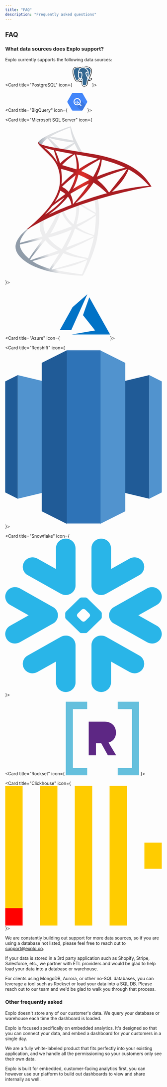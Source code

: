 ```yaml
---
title: "FAQ"
description: "Frequently asked questions"
---
```


## FAQ

### What data sources does Explo support?

Explo currently supports the following data sources:

<CardGroup cols={2}>

<Card title="PostgreSQL" icon={<svg class="h-7 w-7" xmlns="http://www.w3.org/2000/svg" height="64" viewBox="0 0 25.6 25.6" width="64"><g fill="none" stroke="#fff"><path d="M18.983 18.636c.163-1.357.114-1.555 1.124-1.336l.257.023c.777.035 1.793-.125 2.4-.402 1.285-.596 2.047-1.592.78-1.33-2.89.596-3.1-.383-3.1-.383 3.053-4.53 4.33-10.28 3.227-11.687-3.004-3.84-8.205-2.024-8.292-1.976l-.028.005c-.57-.12-1.2-.19-1.93-.2-1.308-.02-2.3.343-3.054.914 0 0-9.277-3.822-8.846 4.807.092 1.836 2.63 13.9 5.66 10.25C8.29 15.987 9.36 14.86 9.36 14.86c.53.353 1.167.533 1.834.468l.052-.044a2.01 2.01 0 0 0 .021.518c-.78.872-.55 1.025-2.11 1.346-1.578.325-.65.904-.046 1.056.734.184 2.432.444 3.58-1.162l-.046.183c.306.245.285 1.76.33 2.842s.116 2.093.337 2.688.48 2.13 2.53 1.7c1.713-.367 3.023-.896 3.143-5.81" fill="#000" stroke="#000" stroke-linecap="butt" stroke-width="2.149" class="D"/><path d="M23.535 15.6c-2.89.596-3.1-.383-3.1-.383 3.053-4.53 4.33-10.28 3.228-11.687-3.004-3.84-8.205-2.023-8.292-1.976l-.028.005a10.31 10.31 0 0 0-1.929-.201c-1.308-.02-2.3.343-3.054.914 0 0-9.278-3.822-8.846 4.807.092 1.836 2.63 13.9 5.66 10.25C8.29 15.987 9.36 14.86 9.36 14.86c.53.353 1.167.533 1.834.468l.052-.044a2.02 2.02 0 0 0 .021.518c-.78.872-.55 1.025-2.11 1.346-1.578.325-.65.904-.046 1.056.734.184 2.432.444 3.58-1.162l-.046.183c.306.245.52 1.593.484 2.815s-.06 2.06.18 2.716.48 2.13 2.53 1.7c1.713-.367 2.6-1.32 2.725-2.906.088-1.128.286-.962.3-1.97l.16-.478c.183-1.53.03-2.023 1.085-1.793l.257.023c.777.035 1.794-.125 2.39-.402 1.285-.596 2.047-1.592.78-1.33z" fill="#336791" stroke="none"/><g class="E"><g class="B"><path d="M12.814 16.467c-.08 2.846.02 5.712.298 6.4s.875 2.05 2.926 1.612c1.713-.367 2.337-1.078 2.607-2.647l.633-5.017M10.356 2.2S1.072-1.596 1.504 7.033c.092 1.836 2.63 13.9 5.66 10.25C8.27 15.95 9.27 14.907 9.27 14.907m6.1-13.4c-.32.1 5.164-2.005 8.282 1.978 1.1 1.407-.175 7.157-3.228 11.687" class="C"/><path d="M20.425 15.17s.2.98 3.1.382c1.267-.262.504.734-.78 1.33-1.054.49-3.418.615-3.457-.06-.1-1.745 1.244-1.215 1.147-1.652-.088-.394-.69-.78-1.086-1.744-.347-.84-4.76-7.29 1.224-6.333.22-.045-1.56-5.7-7.16-5.782S7.99 8.196 7.99 8.196" stroke-linejoin="bevel"/></g><g class="C"><path d="M11.247 15.768c-.78.872-.55 1.025-2.11 1.346-1.578.325-.65.904-.046 1.056.734.184 2.432.444 3.58-1.163.35-.49-.002-1.27-.482-1.468-.232-.096-.542-.216-.94.23z"/><path d="M11.196 15.753c-.08-.513.168-1.122.433-1.836.398-1.07 1.316-2.14.582-5.537-.547-2.53-4.22-.527-4.22-.184s.166 1.74-.06 3.365c-.297 2.122 1.35 3.916 3.246 3.733" class="B"/></g></g><g fill="#fff" class="D"><path d="M10.322 8.145c-.017.117.215.43.516.472s.558-.202.575-.32-.215-.246-.516-.288-.56.02-.575.136z" stroke-width=".239"/><path d="M19.486 7.906c.016.117-.215.43-.516.472s-.56-.202-.575-.32.215-.246.516-.288.56.02.575.136z" stroke-width=".119"/></g><path d="M20.562 7.095c.05.92-.198 1.545-.23 2.524-.046 1.422.678 3.05-.413 4.68" class="B C E"/></g></svg>}>
</Card>

<Card title="BigQuery" icon={<svg class="h-7 w-7" xmlns="http://www.w3.org/2000/svg" width="64" height="64" viewBox="0 0 64 64"><path d="M14.48 58.196L.558 34.082c-.744-1.288-.744-2.876 0-4.164L14.48 5.805c.743-1.287 2.115-2.08 3.6-2.082h27.857c1.48.007 2.845.8 3.585 2.082l13.92 24.113c.744 1.288.744 2.876 0 4.164L49.52 58.196c-.743 1.287-2.115 2.08-3.6 2.082H18.07c-1.483-.005-2.85-.798-3.593-2.082z" fill="#4386fa"/><path d="M40.697 24.235s3.87 9.283-1.406 14.545-14.883 1.894-14.883 1.894L43.95 60.27h1.984c1.486-.002 2.858-.796 3.6-2.082L58.75 42.23z" opacity=".1"/><path d="M45.267 43.23L41 38.953a.67.67 0 0 0-.158-.12 11.63 11.63 0 1 0-2.032 2.037.67.67 0 0 0 .113.15l4.277 4.277a.67.67 0 0 0 .947 0l1.12-1.12a.67.67 0 0 0 0-.947zM31.64 40.464a8.75 8.75 0 1 1 8.749-8.749 8.75 8.75 0 0 1-8.749 8.749zm-5.593-9.216v3.616c.557.983 1.363 1.803 2.338 2.375v-6.013zm4.375-2.998v9.772a6.45 6.45 0 0 0 2.338 0V28.25zm6.764 6.606v-2.142H34.85v4.5a6.43 6.43 0 0 0 2.338-2.368z" fill="#fff"/></svg>}>
</Card>

<Card title="Microsoft SQL Server" icon={<svg class="h-7 w-7" width="1233" height="1233" viewBox="0 0 1233 1233" fill="none" xmlns="http://www.w3.org/2000/svg">
<path d="M756.921 577.369L522.434 654.174L318.204 744.361L261.182 759.489C246.636 773.454 231.508 787.418 214.634 801.383C196.597 817.093 179.723 831.057 166.922 841.53C152.376 853.167 131.429 874.114 120.374 887.497C104.082 907.862 91.2813 929.39 86.0447 945.682C76.1532 975.357 80.808 1005.61 100.009 1033.54C123.865 1069.03 172.159 1105.11 228.017 1129.55C256.528 1142.35 304.821 1158.06 340.896 1167.37C400.827 1182.5 517.198 1199.37 581.201 1201.7C594.002 1202.28 611.458 1202.28 612.04 1201.7C613.203 1200.53 623.677 1181.91 634.732 1158.06C674.298 1077.76 702.227 1002.12 717.937 938.118C727.247 899.134 734.229 847.349 739.466 785.673C740.629 768.217 741.211 710.614 740.047 691.412C738.302 659.41 735.393 633.809 731.32 608.207C730.738 604.716 730.156 601.225 730.738 601.225C731.32 600.643 733.647 600.061 762.74 591.915L756.921 577.369ZM703.391 608.789C705.718 608.789 710.955 663.483 712.7 697.813C713.282 704.795 712.7 710.032 712.7 710.032C711.537 710.032 683.026 693.158 662.079 680.357C644.624 669.302 610.876 646.61 605.639 642.537C603.894 641.373 603.894 641.373 618.44 636.136C642.878 627.409 701.063 608.789 703.391 608.789ZM583.529 648.355C585.275 648.355 589.347 650.683 599.239 656.501C635.896 679.193 685.353 707.122 706.882 716.432C713.282 719.341 713.864 718.178 699.318 728.651C667.316 750.761 626.586 772.29 577.71 793.819C568.983 797.891 562 800.801 561.419 800.801C560.837 800.801 562 796.146 563.746 790.909C575.383 746.688 582.365 701.886 582.947 666.393C581.783 648.355 581.783 648.355 583.529 648.355ZM559.091 657.665C560.255 658.829 559.673 698.395 557.927 709.45C555.018 735.051 549.781 759.489 541.636 786.836C539.89 793.237 538.144 799.055 537.562 799.055C536.981 800.219 512.543 776.363 504.397 767.053C490.432 751.343 479.959 735.051 471.813 719.341C467.74 711.195 461.34 695.485 461.922 695.485C464.831 693.158 558.509 657.083 559.091 657.665ZM443.302 703.049C444.466 703.631 445.63 706.541 446.212 709.45C452.03 725.16 464.831 747.852 475.886 761.817C488.105 777.527 503.815 794.982 516.616 806.037C520.689 809.528 524.762 813.02 525.344 813.601C526.507 814.765 526.507 814.765 497.997 825.239C464.249 838.039 428.174 850.84 386.281 864.223C376.389 867.714 366.498 870.623 356.606 874.114C354.861 874.696 355.443 873.532 360.097 866.55C381.044 833.966 412.464 770.544 429.92 725.16C432.829 717.596 435.738 709.45 436.32 707.704C436.902 705.377 438.066 704.213 440.393 703.049C441.557 703.631 442.721 703.049 443.302 703.049ZM407.809 717.596C408.391 718.178 399.082 736.797 390.354 754.252C372.898 788 354.279 820.584 329.259 860.732C325.186 867.714 321.113 874.114 320.531 874.696C319.368 875.86 319.368 875.86 316.458 870.041C310.64 858.404 305.403 842.694 303.076 828.73C300.167 814.765 300.748 790.909 304.239 775.781C306.567 764.726 306.567 764.726 311.804 762.398C333.332 751.343 406.646 717.014 407.809 717.596ZM713.282 730.396V737.961C713.282 777.527 709.209 831.639 702.809 871.205C701.645 878.187 701.063 884.006 700.481 884.006C700.481 884.006 695.245 882.842 689.426 881.096C662.661 872.951 634.15 860.732 607.967 846.185C590.511 836.876 565.491 821.166 566.655 820.584C566.655 820.584 574.219 816.511 582.947 811.856C617.858 793.818 651.024 774.035 680.116 754.834C691.172 747.852 707.464 735.633 710.955 732.724L713.282 730.396ZM273.983 782.763C274.565 782.763 274.565 783.927 273.401 790.327C272.819 794.982 271.656 803.71 271.656 809.529C270.492 835.13 274.565 854.331 287.366 880.515C290.857 887.497 293.766 893.897 293.766 893.897C292.602 895.061 175.068 929.39 138.411 939.282C127.356 942.191 118.047 945.1 116.883 945.1C115.719 945.682 115.719 945.1 115.719 942.191C119.792 916.008 139.575 882.26 167.504 853.167C186.123 833.966 200.67 822.911 225.689 808.365C243.727 799.055 271.074 783.345 273.983 782.763C273.401 782.763 273.401 782.763 273.983 782.763ZM550.363 832.221C550.363 832.221 555.018 834.548 559.673 837.457C597.493 859.568 650.442 879.933 695.245 890.406L699.318 891.57L693.499 894.479C669.643 907.862 592.257 939.863 513.125 969.538C501.488 973.611 490.432 978.266 488.105 978.848C485.778 980.011 484.032 980.011 484.032 980.011C484.032 980.011 486.941 973.611 491.014 966.047C513.125 924.735 535.235 874.114 546.872 839.203C549.2 835.13 550.363 832.221 550.363 832.221ZM522.434 841.53C522.434 841.53 521.271 845.603 519.525 849.676C503.815 886.915 484.032 927.645 457.849 973.611C451.448 985.248 445.63 994.558 445.63 994.558C445.63 994.558 440.393 991.648 433.993 987.575C396.172 964.301 363.007 936.372 341.478 908.444L338.569 904.371L354.861 899.716C412.464 884.006 461.922 867.132 510.797 846.185C516.034 843.858 521.853 841.53 522.434 841.53ZM697.572 902.625C697.572 906.698 688.844 943.355 681.28 969.538C674.88 991.648 669.643 1009.1 659.752 1039.94C655.679 1053.32 651.606 1064.38 651.606 1064.38C651.606 1064.38 650.442 1064.38 649.278 1063.8C596.912 1054.49 549.2 1041.11 504.979 1023.07C492.76 1017.83 474.722 1010.27 473.559 1009.1C472.977 1008.52 484.032 1003.87 497.415 998.049C578.292 962.556 661.497 922.99 690.59 905.534C694.081 903.789 696.99 902.625 697.572 902.625ZM293.184 916.589C293.766 917.171 271.074 949.173 239.654 993.394C228.599 1009.1 215.798 1027.14 211.143 1033.54C206.488 1040.52 198.924 1051 194.851 1057.4L187.287 1069.03L179.141 1062.05C169.831 1054.49 153.54 1037.61 145.976 1028.31C130.847 1009.1 120.374 989.321 116.301 971.284C114.555 962.556 114.555 958.483 116.301 957.901C119.21 957.319 166.34 946.264 210.561 935.791C234.999 929.972 263.51 923.572 273.983 920.662C284.457 918.335 292.602 916.589 293.184 916.589ZM315.877 925.317L321.695 931.718C347.297 960.228 373.48 981.175 404.9 999.794C410.719 1002.7 414.792 1005.61 414.21 1006.19C413.046 1007.36 304.821 1045.76 254.2 1062.63C226.271 1072.53 202.997 1080.67 202.415 1080.67L198.924 1078.34L196.015 1076.02L201.252 1068.45C218.125 1044.6 239.072 1017.83 284.457 963.138L315.877 925.317ZM457.267 1026.56C457.267 1026.56 465.413 1029.47 474.722 1032.96C497.997 1041.69 516.034 1046.92 540.472 1053.32C570.728 1060.89 614.367 1068.45 639.969 1070.78C644.042 1071.36 645.787 1071.36 645.205 1071.94C644.042 1072.53 617.858 1081.25 598.657 1087.65C568.401 1096.96 475.304 1124.89 399.082 1146.42C385.117 1150.49 372.898 1153.99 372.316 1153.99C370.571 1154.57 364.752 1152.82 364.752 1152.24C364.752 1151.66 368.825 1146.42 374.062 1140.6C399.663 1110.35 424.683 1076.02 446.212 1044.02C452.03 1033.54 457.267 1026.56 457.267 1026.56ZM425.847 1027.14C425.847 1027.14 413.628 1047.51 391.517 1082.42C382.208 1096.96 371.735 1113.84 367.662 1119.66C364.17 1125.47 358.934 1134.2 356.024 1139.44L350.788 1148.75L347.878 1148.17C341.478 1146.42 296.675 1130.71 285.038 1126.06C270.492 1120.24 255.364 1113.26 243.727 1106.86C229.762 1099.29 211.725 1087.65 213.47 1087.65C214.052 1087.65 237.908 1080.67 267.583 1073.11C344.969 1052.16 388.026 1039.94 416.537 1030.63C421.192 1028.31 425.847 1027.14 425.847 1027.14ZM646.369 1078.93C647.533 1080.67 618.44 1160.39 607.967 1185.41C605.639 1191.22 605.058 1192.39 603.312 1192.39C600.403 1192.39 558.509 1186.57 533.49 1182.5C489.269 1175.51 415.373 1162.71 396.754 1158.64L392.681 1157.48L418.865 1151.66C475.886 1138.86 502.651 1131.87 530.58 1123.73C565.492 1113.26 599.821 1099.87 634.732 1083.58C640.551 1081.25 645.205 1078.93 646.369 1078.93Z" fill="url(#paint0_linear_1442_204)"/>
<path d="M514.871 31.011C510.798 30.4291 447.958 53.1214 407.228 69.4133C352.534 91.5237 310.059 113.052 283.875 131.672C273.984 138.654 261.765 150.873 260.019 155.528C259.437 157.273 258.855 159.6 258.855 161.346L282.711 184.038L339.151 202.076L473.559 225.932L627.168 252.115L628.914 238.732H627.75L607.385 235.823L603.312 228.841C582.366 192.184 559.092 146.218 545.709 115.38C535.236 91.5237 525.344 63.5947 520.107 43.8117C517.198 31.5928 516.616 31.011 514.871 31.011V31.011ZM511.962 39.7388C512.543 39.7388 513.125 44.9754 513.707 50.794C516.616 75.8137 522.435 99.6696 531.163 125.271C537.563 145.054 537.563 143.89 529.999 141.563C511.962 136.326 431.084 122.362 372.317 114.216C363.007 113.052 354.861 111.889 354.861 111.307C354.279 110.725 397.336 88.0326 415.956 79.3048C440.394 68.2496 507.307 40.9025 511.962 39.7388ZM340.897 119.453L347.879 121.78C385.699 134.581 479.96 152.618 532.326 156.691C538.145 157.273 543.382 157.855 543.382 157.855C543.382 157.855 538.727 160.764 532.326 163.673C507.307 176.474 479.378 191.602 460.177 203.821C454.358 207.312 449.121 210.222 448.54 210.222C447.958 210.222 443.885 209.64 440.394 209.058L433.411 207.894L415.956 190.439C384.536 160.182 360.098 136.908 350.788 127.599L340.897 119.453ZM333.915 124.689L358.934 156.109C372.317 173.565 386.281 189.857 389.191 193.93C392.1 197.421 394.427 200.912 394.427 200.912C393.845 201.494 358.352 194.512 339.733 190.439C320.532 185.784 312.386 184.038 300.749 179.965L290.857 177.056V174.729C290.857 163.092 305.986 145.054 331.587 127.017L333.915 124.689ZM546.291 167.165C546.873 167.165 548.036 168.91 549.782 173.565C555.6 186.948 574.802 222.441 579.456 229.423C580.62 231.75 583.529 231.75 558.51 227.677C498.579 217.786 479.378 214.877 479.378 214.295C479.378 214.295 481.123 213.131 483.451 211.385C502.07 200.912 520.689 188.111 537.563 174.147C541.636 170.656 545.127 167.746 546.291 167.165C545.709 167.165 546.291 167.165 546.291 167.165V167.165Z" fill="url(#paint1_linear_1442_204)"/>
<path d="M261.184 152.617C261.184 152.617 257.111 159.018 261.184 168.327C263.511 174.146 270.493 181.128 278.057 188.11C278.057 188.11 357.189 264.915 366.499 275.97C410.138 326.591 429.339 376.049 431.085 444.126C432.248 488.346 424.102 526.749 403.156 571.551C366.499 651.847 288.531 740.871 168.669 839.204L186.125 833.385C197.18 824.657 212.89 815.93 248.965 796.147C332.751 750.18 426.43 708.287 541.637 665.23C707.465 602.971 980.354 529.658 1135.71 505.802L1152 503.475L1149.67 499.402C1135.71 477.291 1125.82 463.909 1114.18 449.362C1080.43 406.887 1039.12 373.139 988.5 344.629C919.259 305.644 829.072 275.388 715.029 252.696C693.5 248.623 646.37 240.477 607.968 234.658C526.509 221.858 474.142 213.13 416.538 203.238C395.592 199.747 364.753 194.511 344.389 189.856C333.915 187.528 313.55 182.874 297.258 177.055C283.294 172.982 265.257 167.745 261.184 152.617V152.617ZM307.15 197.42C307.15 197.42 310.059 198.584 314.132 199.747C321.114 202.075 329.842 204.984 339.734 207.311C347.298 209.639 355.444 211.384 363.008 213.712C373.481 216.621 382.791 218.948 382.791 218.948C383.955 220.112 401.992 277.716 407.811 299.244C410.138 307.39 411.884 314.954 411.884 314.954C411.884 314.954 409.556 312.045 407.229 307.972C386.282 271.315 353.698 234.658 315.878 204.402C310.641 200.329 307.15 197.42 307.15 197.42V197.42ZM394.428 221.276C395.592 221.276 399.083 221.858 403.738 223.021C433.994 230.004 488.106 239.895 522.436 245.714C528.254 246.877 532.909 247.459 532.909 248.041C532.909 248.623 530.582 249.787 528.254 250.95C522.436 253.86 498.58 267.824 491.015 273.061C471.232 286.443 453.777 300.408 440.976 313.209L431.667 322.518C431.667 322.518 430.503 319.609 429.921 315.536C423.521 291.098 410.138 254.441 397.919 228.84C395.592 225.349 393.846 221.276 394.428 221.276C393.846 221.276 393.846 221.276 394.428 221.276V221.276ZM547.455 250.368C548.619 250.95 550.365 256.769 553.856 270.152C560.256 295.753 563.165 324.846 562.583 351.611C562.002 359.175 562.002 366.157 561.42 366.739L560.838 368.485L551.528 365.575C532.327 359.757 501.489 350.447 475.306 342.883C460.177 338.81 447.958 335.319 447.958 334.737C447.958 333.573 470.069 311.463 479.378 303.317C497.416 287.607 546.292 249.787 547.455 250.368V250.368ZM559.674 252.114C560.256 251.532 632.988 264.333 666.153 270.733C690.591 275.388 726.666 282.952 728.993 284.116C730.157 284.698 726.084 286.443 714.447 291.68C667.899 312.627 632.988 331.828 598.077 354.52C588.767 360.339 581.203 365.575 581.203 365.575C581.203 365.575 580.621 360.339 580.621 354.52C580.621 320.773 573.639 287.025 561.42 257.933C560.838 255.023 559.674 252.696 559.674 252.114V252.114ZM748.195 289.353C748.776 289.934 746.449 304.481 744.121 312.627C737.721 338.81 720.266 378.376 699.319 415.033C695.828 421.433 692.337 426.67 691.755 427.252C691.173 427.252 686.518 424.924 681.281 421.433C660.917 409.214 637.061 398.159 612.041 387.686C605.059 384.777 598.658 382.449 598.658 381.867C597.495 380.704 654.516 342.883 684.773 324.846C708.629 310.299 747.613 288.771 748.195 289.353V289.353ZM761.577 291.68C763.323 291.68 795.325 300.408 812.198 305.645C854.092 317.863 901.804 335.319 932.642 349.865L945.443 355.684L936.133 358.011C859.91 375.467 794.743 395.832 731.903 421.433C726.666 423.761 722.011 425.506 722.011 425.506C721.429 425.506 723.175 421.433 725.502 416.197C744.703 376.049 756.922 334.155 759.832 298.08C760.995 294.589 761.577 291.68 761.577 291.68V291.68ZM440.394 365.575C440.976 364.994 465.414 370.812 478.797 374.885C499.162 380.704 541.637 394.668 541.637 395.832C541.637 395.832 536.982 399.905 531.163 405.141C507.889 424.343 485.779 444.707 459.014 470.891C450.868 478.455 444.467 484.855 443.886 484.855C443.304 484.855 443.304 483.692 443.304 482.528C447.377 452.853 446.213 414.451 440.976 375.467C440.976 369.648 440.394 365.575 440.394 365.575ZM958.243 366.157C958.825 366.739 946.606 384.777 939.624 395.25C929.151 410.378 913.441 430.743 877.948 474.964C859.328 498.238 838.382 525.003 831.399 533.731C824.417 542.459 818.599 550.023 818.017 550.023C818.017 550.023 815.69 547.114 812.78 543.041C792.997 513.366 769.141 487.183 741.212 463.909C735.976 459.254 730.157 454.599 727.83 453.435C726.084 452.272 724.339 450.526 724.339 450.526C724.339 449.944 754.595 437.143 777.287 427.834C817.435 411.542 872.129 391.759 912.859 379.54C934.969 371.976 958.243 365.575 958.243 366.157V366.157ZM972.208 369.648C972.79 369.648 977.445 371.394 982.099 374.885C1025.16 399.323 1067.63 431.325 1100.8 463.909C1110.11 473.218 1133.38 497.074 1132.8 497.656C1132.8 497.656 1124.65 498.238 1115.34 498.82C1040.87 504.638 945.443 520.348 853.51 542.459C847.11 543.622 841.873 545.368 841.291 545.368C840.709 545.368 847.691 538.386 856.419 530.24C910.532 478.455 934.969 445.289 964.062 387.104C968.135 377.212 971.626 370.23 972.208 369.648C971.626 369.648 971.626 369.648 972.208 369.648V369.648ZM577.13 409.796C579.457 410.378 602.731 421.433 620.187 429.579C635.897 437.725 660.335 450.526 661.498 451.108C661.498 451.108 653.352 455.763 642.879 460.999C609.713 477.873 581.203 493.583 550.946 511.621C542.219 516.857 535.236 520.93 535.236 520.93C534.654 520.93 534.655 520.348 539.309 511.621C555.019 482.528 567.82 447.617 575.384 413.869C575.966 411.542 576.548 409.796 577.13 409.796V409.796ZM554.438 414.451C555.019 415.033 549.201 436.561 545.128 448.78C538.146 471.473 525.345 499.402 513.708 520.93C510.799 526.167 506.726 533.149 504.398 537.222L499.743 544.204L489.852 534.895C478.215 523.839 468.905 516.857 456.686 510.457C452.031 508.129 447.958 505.802 447.958 505.22C447.958 504.056 478.215 476.127 501.489 456.344C518.363 441.798 553.856 413.869 554.438 414.451V414.451ZM695.246 472.054L703.974 477.873C723.757 490.674 747.031 508.129 765.068 523.258C774.96 531.404 794.743 548.859 798.816 553.514L801.143 555.841L786.597 559.914C705.137 582.607 642.879 602.39 569.566 629.155C561.42 632.064 554.438 634.391 553.856 634.391C552.692 634.391 552.11 635.555 570.147 618.681C616.696 575.624 658.589 527.912 689.427 481.946L695.246 472.054ZM658.007 481.364C658.589 481.946 634.151 515.693 619.605 535.476C602.149 558.751 571.311 597.153 550.365 622.173C541.637 632.646 534.073 641.374 533.491 641.374C532.909 641.374 532.909 639.046 532.909 634.973C532.909 613.445 527.672 590.753 517.781 570.97C513.708 562.824 513.126 561.078 513.708 559.914C517.199 557.005 568.402 527.331 601.568 509.875C623.096 498.238 657.425 480.782 658.007 481.364V481.364ZM433.994 536.058C434.576 536.058 438.649 538.386 443.304 540.713C454.359 547.114 464.832 554.096 473.56 561.078C474.142 561.66 469.487 565.151 463.087 569.806C446.213 582.025 420.611 601.226 406.065 612.863C390.355 625.082 389.773 625.664 391.519 622.754C403.156 604.717 408.974 594.825 415.375 582.025C420.611 570.388 426.43 557.005 430.503 544.786C431.666 540.131 433.412 536.058 433.994 536.058V536.058ZM493.925 583.188C495.088 583.188 495.67 584.352 500.907 591.916C510.799 607.044 518.944 627.409 520.69 643.701L521.272 647.192L496.834 656.502C453.195 673.376 413.047 690.249 386.282 702.468C378.718 705.959 365.335 712.36 356.607 716.433C347.88 721.088 340.897 723.997 340.897 723.997C340.897 723.997 346.134 719.924 353.116 714.687C406.065 676.285 452.031 633.81 486.361 591.916C489.852 587.261 493.343 583.188 493.925 583.188V583.188ZM466.578 589.589C467.16 590.171 446.795 613.445 433.412 627.409C399.083 662.32 365.335 689.668 323.442 716.433C318.205 719.924 313.55 722.833 312.968 723.415C311.805 723.997 313.55 722.251 331.588 702.468C343.225 689.667 351.953 679.194 362.426 666.393C369.408 657.666 370.572 656.502 379.882 649.52C405.483 629.737 465.414 589.007 466.578 589.589Z" fill="url(#paint2_radial_1442_204)"/>
<defs>
<linearGradient id="paint0_linear_1442_204" x1="257.646" y1="1085.87" x2="342.446" y2="1035.77" gradientUnits="userSpaceOnUse">
<stop stop-color="#909CA9"/>
<stop offset="1" stop-color="#EDEDEE"/>
</linearGradient>
<linearGradient id="paint1_linear_1442_204" x1="259.545" y1="141.778" x2="327.777" y2="141.778" gradientUnits="userSpaceOnUse">
<stop stop-color="#939FAB"/>
<stop offset="1" stop-color="#DCDEE1"/>
</linearGradient>
<radialGradient id="paint2_radial_1442_204" cx="0" cy="0" r="1" gradientUnits="userSpaceOnUse" gradientTransform="translate(603.534 454.287) rotate(-171.457) scale(87.97 175.983)">
<stop stop-color="#EE352C"/>
<stop offset="1" stop-color="#A91D22"/>
</radialGradient>
</defs>
</svg>
}>
</Card>

<Card title="Azure" icon={<svg class="h-7 w-7" width="161.67px" height="161.67px" viewBox="0 -16.33 161.67 161.67" xmlns="http://www.w3.org/2000/svg"><path d="m88.33 0-47.66 41.33-40.67 73h36.67zm6.34 9.67-20.34 57.33 39 49-75.66 13h124z" fill="#0072c6"/></svg>}>
</Card>

<Card title="Redshift" icon={<svg class="h-7 w-7" enable-background="new 0 0 1615 1783.7" viewBox="0 0 1615 1783.7" xmlns="http://www.w3.org/2000/svg"><path d="m807.5 1363.8 678.3 161.5v-1270.5l-678.3 161.5z" fill="#205b97"/><path d="m1485.8 254.8 129.2 64.6v1141.3l-129.2 64.6zm-678.3 1109-678.3 161.5v-1270.5l678.3 161.5z" fill="#5193ce"/><path d="m129.2 254.8-129.2 64.6v1141.3l129.2 64.6z" fill="#205b97"/><path d="m979.8 1783.7 258.4-129.2v-1525.3l-258.4-129.2-79 847z" fill="#5193ce"/><path d="m635.2 1783.7-258.4-129.2v-1525.3l258.4-129.2 79 847z" fill="#205b97"/><path d="m635.2 0h348.1v1780.1h-348.1z" fill="#2e73b7"/></svg>}>
</Card>

<Card title="Snowflake" icon={<svg class="h-7 w-7" viewBox="0 0 125 122" fill="none" xmlns="http://www.w3.org/2000/svg"><path fill-rule="evenodd" clip-rule="evenodd" d="M41.7447 63.2298C42.0093 62.4201 42.1194 61.586 42.0996 60.7623C42.0689 60.1658 41.9894 59.5702 41.8151 58.9737C41.2905 57.122 40.048 55.4677 38.1861 54.4248L11.7045 39.5708C7.96616 37.4805 3.20025 38.7235 1.05478 42.3497C-1.11146 45.9706 0.166248 50.595 3.90457 52.6906L18.7026 61.0044L3.90457 69.2954C0.166248 71.3944 -1.10695 76.0197 1.05478 79.6556C3.20025 83.2722 7.96616 84.509 11.7045 82.4187L38.1861 67.5551C39.9731 66.556 41.1858 64.9894 41.7447 63.2298ZM48.9315 77.1495C47.41 77.0232 45.828 77.3337 44.4049 78.139L17.9034 92.9833C14.175 95.078 12.9018 99.727 15.0536 103.354C17.2153 106.971 21.9767 108.217 25.6997 106.113L40.5474 97.7928V114.418C40.5474 118.606 44.0356 122 48.3527 122C52.6491 122 56.1481 118.606 56.1481 114.418V84.6976C56.1481 80.7073 52.9642 77.4302 48.9315 77.1495ZM76.0714 44.8496C77.5884 44.9715 79.1659 44.6566 80.589 43.861L107.085 29.0027C110.819 26.9071 112.086 22.2774 109.939 18.6407C107.788 15.0206 103.022 13.7786 99.2941 15.8724L84.4564 24.2019V7.57171C84.4564 3.39464 80.9682 0 76.6511 0C72.3339 0 68.8548 3.39464 68.8548 7.57171V37.2919C68.8548 41.2778 72.0296 44.5601 76.0714 44.8496ZM17.9034 29.0027L44.4049 43.861C45.828 44.6566 47.41 44.9715 48.9315 44.8496C52.9642 44.5601 56.1481 41.2778 56.1481 37.2919V7.57171C56.1481 3.39464 52.6491 0 48.3527 0C44.0356 0 40.5474 3.39464 40.5474 7.57171V24.2019L25.6997 15.8724C21.9767 13.7786 17.2153 15.0206 15.0536 18.6407C12.9018 22.2774 14.175 26.9071 17.9034 29.0027ZM67.7071 60.9421C67.7071 60.5105 67.438 59.9088 67.1238 59.5895L63.9345 56.5054C63.6202 56.201 63.0008 55.9484 62.5556 55.9484H62.4319C61.9876 55.9484 61.3691 56.201 61.0594 56.5054L57.8701 59.5895C57.5504 59.9088 57.3057 60.5105 57.3057 60.9421V61.0632C57.3057 61.4895 57.5504 62.0859 57.8701 62.3965L61.0594 65.4893C61.3736 65.7946 61.9876 66.0464 62.4319 66.0464H62.5556C63.0008 66.0464 63.6202 65.7946 63.9345 65.4893L67.1238 62.3965C67.438 62.0859 67.7071 61.4895 67.7071 61.0632V60.9421ZM76.5111 63.9087L65.4966 74.5952C65.1815 74.9093 64.5729 75.1663 64.1141 75.1663H63.315H61.6878H60.8752C60.43 75.1663 59.8115 74.9093 59.4918 74.5952L48.4827 63.9087C48.1676 63.6078 47.9129 63.0026 47.9129 62.5754V61.7851V60.2044V59.4246C47.9129 58.9878 48.1676 58.3817 48.4827 58.0764L59.4918 47.3907C59.8115 47.0758 60.43 46.8285 60.8752 46.8285H61.6878H63.315H64.1141C64.5629 46.8285 65.1815 47.0758 65.4966 47.3907L76.5111 58.0764C76.8253 58.3817 77.08 58.9878 77.08 59.4246V60.2044V61.7851V62.5754C77.08 63.0026 76.8253 63.6078 76.5111 63.9087ZM107.085 92.9833L80.589 78.139C79.1659 77.3337 77.5884 77.0232 76.0714 77.1495C72.0296 77.4302 68.8548 80.7073 68.8548 84.6976V114.418C68.8548 118.606 72.3339 122 76.6511 122C80.9682 122 84.4564 118.606 84.4564 114.418V97.7928L99.2941 106.113C103.022 108.217 107.788 106.971 109.939 103.354C112.086 99.727 110.819 95.078 107.085 92.9833ZM121.095 52.6906L106.296 61.0044L121.095 69.2954C124.832 71.3944 126.11 76.0197 123.949 79.6556C121.793 83.2722 117.022 84.509 113.298 82.4187L86.7969 67.5551C85.0298 66.556 83.8026 64.9894 83.2581 63.2298C82.999 62.4201 82.8789 61.586 82.9087 60.7623C82.924 60.1658 83.0134 59.5702 83.1832 58.9737C83.7132 57.122 84.9557 55.4686 86.7969 54.4248L113.298 39.5708C117.022 37.4805 121.793 38.7235 123.949 42.3497C126.11 45.9706 124.832 50.595 121.095 52.6906Z" fill="#29B5E8"/></svg>}>
</Card>

<Card title="Rockset" icon={
<svg class="h-7 w-7" width="236" height="236" viewBox="0 0 236 236" fill="none" xmlns="http://www.w3.org/2000/svg">
<path d="M161.6 98.8004C161.6 78.7004 147.7 63.9004 124.9 63.9004H73.7998V172.1H96.9998V133.3H114L135.5 172.1H162.2L137.6 130.9C149.5 128.2 161.6 117.9 161.6 98.8004Z" fill="#5D2784"/>
<path d="M68.8 23.8V0H0V236H68.8V212.2H22.9V23.8H68.8Z" fill="#65C0DD"/>
<path d="M167.2 23.8V0H236V236H167.2V212.2H213.1V23.9L167.2 23.8Z" fill="#65C0DD"/>
</svg>
}>
</Card>

<Card title="Clickhouse" icon={<svg class="h-7 w-7" height="2222" viewBox="0 0 9 8" width="2500" xmlns="http://www.w3.org/2000/svg"><path d="m0 7h1v1h-1z" fill="#f00"/><path d="m0 0h1v7h-1zm2 0h1v8h-1zm2 0h1v8h-1zm2 0h1v8h-1zm2 3.25h1v1.5h-1z" fill="#fc0"/></svg>}>
</Card>

</CardGroup>

We are constantly building out support for more data sources, so if you are using a database not listed, please feel free to reach out to [support@explo.co](mailto:support@explo.co).

If your data is stored in a 3rd party application such as Shopify, Stripe, Salesforce, etc., we partner with ETL providers and would be glad to help load your data into a database or warehouse.

For clients using MongoDB, Aurora, or other no-SQL databases, you can leverage a tool such as Rockset or load your data into a SQL DB. Please reach out to our team and we'd be glad to walk you through that process.

### Other frequently asked

<AccordionGroup>

<Accordion title="Does Explo store any of our data?">

Explo doesn't store any of our customer's data. We query your database or warehouse each time the dashboard is loaded.

</Accordion>

<Accordion title="How is Explo different from other BI tools?">

Explo is focused specifically on embedded analytics. It's designed so that you can connect your data, and embed a dashboard for your customers in a single day.

We are a fully white-labeled product that fits perfectly into your existing application, and we handle all the permissioning so your customers only see their own data.

</Accordion>

<Accordion title="Can we use Explo for internal analytics?">

Explo is built for embedded, customer-facing analytics first, you can however use our platform to build out dashboards to view and share internally as well.

</Accordion>

</AccordionGroup>